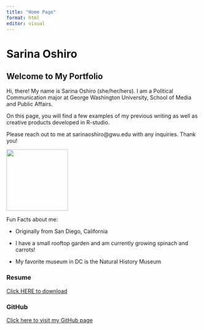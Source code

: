 ```yaml
---
title: "Home Page"
format: html
editor: visual
---
```


# Sarina Oshiro

## Welcome to My Portfolio

Hi, there! My name is Sarina Oshiro (she/her/hers). I am a Political Communication major at George Washington University, School of Media and Public Affairs.

On this page, you will find a few examples of my previous writing as well as creative products developed in R-studio.

Please reach out to me at sarinaoshiro\@gwu.edu with any inquiries. Thank you!

![](Sarina Oshiro - profile picture.jpg){fig-alt="Headshot photo of Sarina Oshiro smiling, wearing a suit" width="160"}

Fun Facts about me:

-   Originally from San Diego, California

-   I have a small rooftop garden and am currently growing spinach and carrots!

-    My favorite museum in DC is the Natural History Museum

### Resume 

[Click HERE to download](https://github.com/syoshiro/web-portfolio/blob/main/Sarina%20Oshiro%20Resume%202024.pdf)

### GitHub

[Click here to visit my GitHub page](https://github.com/syoshiro)
